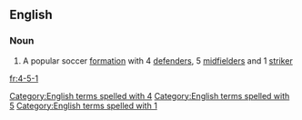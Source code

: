 ==English==

===Noun===
{{en-noun|-}}

# {{context|football|lang=en}} A popular soccer [[formation]] with 4 [[defender]]s, 5 [[midfielder]]s and 1 [[striker]]

[[Category:English terms spelled with 4]]
[[Category:English terms spelled with 5]]
[[Category:English terms spelled with 1]]
[[fr:4-5-1]]